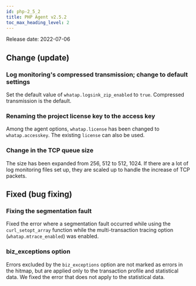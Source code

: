 ```yaml
---
id: php-2_5_2
title: PHP Agent v2.5.2
toc_max_heading_level: 2
---
```



Release date: 2022-07-06

## Change (update)

### Log monitoring's compressed transmission; change to default settings

Set the default value of `whatap.logsink_zip_enabled` to `true`. Compressed transmission is the default. 

### Renaming the project license key to the access key

Among the agent options, `whatap.license` has been changed to `whatap.accesskey`. The existing `license` can also be used.

### Change in the TCP queue size

The size has been expanded from 256, 512 to 512, 1024. If there are a lot of log monitoring files set up, they are scaled up to handle the increase of TCP packets. 

## Fixed (bug fixing)

### Fixing the segmentation fault

Fixed the error where a segmentation fault occurred while using the `curl_setopt_array` function while the multi-transaction tracing option (`whatap.mtrace_enabled`) was enabled.

### biz_exceptions option

Errors excluded by the `biz_exceptions` option are not marked as errors in the hitmap, but are applied only to the transaction profile and statistical data. We fixed the error that does not apply to the statistical data. 
